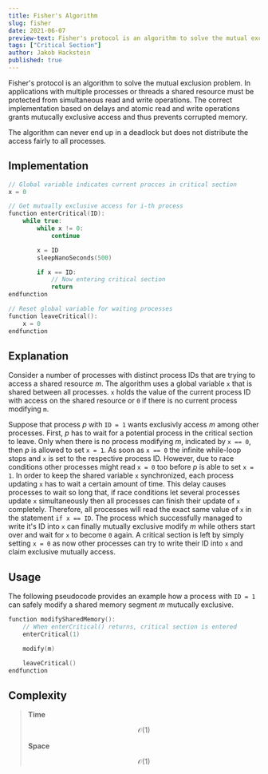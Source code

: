 ```yaml
---
title: Fisher's Algorithm
slug: fisher
date: 2021-06-07
preview-text: Fisher's protocol is an algorithm to solve the mutual exclusion problem.
tags: ["Critical Section"]
author: Jakob Hackstein
published: true
---
```


<!-- Intro -->

Fisher's protocol is an algorithm to solve the mutual exclusion problem. In applications with multiple processes or threads a shared resource must be protected from simultaneous read and write operations. The correct implementation based on delays and atomic read and write operations grants mutucally exclusive access and thus prevents corrupted memory.

The algorithm can never end up in a deadlock but does not distribute the access fairly to all processes.

## Implementation

```cpp
// Global variable indicates current procces in critical section
x = 0

// Get mutually exclusive access for i-th process
function enterCritical(ID):
    while true:
        while x != 0:
            continue

        x = ID
        sleepNanoSeconds(500)

        if x == ID:
            // Now entering critical section
            return
endfunction

// Reset global variable for waiting processes
function leaveCritical():
    x = 0
endfunction
```

## Explanation

Consider a number of processes with distinct process IDs that are trying to access a shared resource _m_. The algorithm uses a global variable `x` that is shared between all processes. `x` holds the value of the current process ID with access on the shared resource or `0` if there is no current process modifying `m`.

Suppose that process _p_ with `ID = 1` wants exclusivly access _m_ among other processes. First, _p_ has to wait for a potential process in the critical section to leave. Only when there is no process modifying _m_, indicated by `x == 0`, then _p_ is allowed to set `x = 1`. As soon as `x == 0` the infinite while-loop stops and `x` is set to the respective process ID. However, due to race conditions other processes might read `x = 0` too before _p_ is able to set `x = 1`. In order to keep the shared variable `x` synchronized, each process updating `x` has to wait a certain amount of time. This delay causes processes to wait so long that, if race conditions let several processes update `x` simultaneously then all processes can finish their update of `x` completely. Therefore, all processes will read the exact same value of `x` in the statement `if x == ID`. The process which successfully managed to write it's ID into `x` can finally mutually exclusive modify _m_ while others start over and wait for `x` to become `0` again. A critical section is left by simply setting `x = 0` as now other processes can try to write their ID into `x` and claim exclusive mutually access.

## Usage

The following pseudocode provides an example how a process with `ID = 1` can safely modify a shared memory segment _m_ mutucally exclusive.

```cpp
function modifySharedMemory():
    // When enterCritical() returns, critical section is entered
    enterCritical(1)

    modify(m)

    leaveCritical()
endfunction
```

## Complexity

> **Time**
>
> $$\mathcal{O}(1)$$
>
> **Space**
>
> $$\mathcal{O}(1)$$
